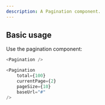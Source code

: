 ```yaml
---
description: A Pagination component.
---
```



## Basic usage

Use the pagination component:

```js
<Pagination />
```

```js live
<Pagination
    total={100}
    currentPage={2}
    pageSize={10}
    baseUrl="#"
/>
```

